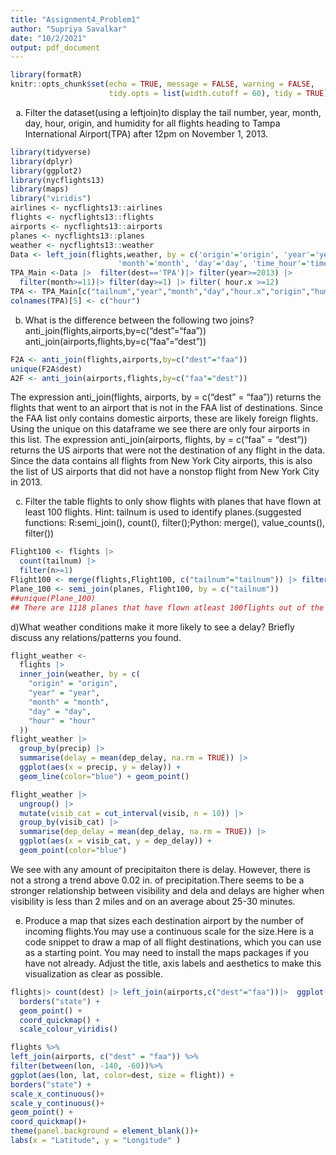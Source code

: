 ---
title: "Assignment4_Problem1"
author: "Supriya Savalkar"
date: "10/2/2021"
output: pdf_document
---
```{r}
library(formatR)
knitr::opts_chunk$set(echo = TRUE, message = FALSE, warning = FALSE, 
                      tidy.opts = list(width.cutoff = 60), tidy = TRUE)
```

a) Filter the dataset(using a leftjoin)to display the tail number, year, month, day,  hour,  origin,  and  humidity  for all  flights heading  to Tampa  International Airport(TPA) after 12pm on November 1, 2013.
```{r}
library(tidyverse)
library(dplyr)
library(ggplot2)
library(nycflights13)
library(maps)
library("viridis")
airlines <- nycflights13::airlines
flights <- nycflights13::flights
airports <- nycflights13::airports
planes <- nycflights13::planes
weather <- nycflights13::weather
Data <- left_join(flights,weather, by = c('origin'='origin', 'year'='year',
                        'month'='month', 'day'='day', 'time_hour'='time_hour'))
TPA_Main <-Data |>  filter(dest=='TPA')|> filter(year>=2013) |>
  filter(month>=11)|> filter(day>=1) |> filter( hour.x >=12)
TPA <- TPA_Main[c("tailnum","year","month","day","hour.x","origin","humid")] 
colnames(TPA)[5] <- c("hour")
```

b) What is the difference between the following two joins? anti_join(flights,airports,by=c("dest"="faa"))
anti_join(airports,flights,by=c("faa"="dest"))
```{r}
F2A <- anti_join(flights,airports,by=c("dest"="faa"))
unique(F2A$dest)
A2F <- anti_join(airports,flights,by=c("faa"="dest"))
```
The expression anti_join(flights, airports, by = c("dest" = "faa")) returns the flights that went to an airport that is not in the FAA list of destinations. Since the FAA list only contains domestic airports, these are likely foreign flights. Using the unique on this dataframe we see there are only four airports in this list.
The expression anti_join(airports, flights, by = c("faa" = "dest")) returns the US airports that were not the destination of any flight in the data. Since the data contains all flights from New York City airports, this is also the list of US airports that did not have a nonstop flight from New York City in 2013.

c) Filter the table flights to only show flights with planes that have flown at least 100 flights. Hint: tailnum is used to identify planes.(suggested functions: R:semi_join(), count(), filter();Python: merge(), value_counts(), filter())

```{r}
Flight100 <- flights |> 
  count(tailnum) |> 
  filter(n>=1)
Flight100 <- merge(flights,Flight100, c("tailnum"="tailnum")) |> filter(n>=100)
Plane_100 <- semi_join(planes, Flight100, by = c("tailnum"))
##unique(Plane_100)
## There are 1118 planes that have flown atleast 100flights out of the 3322.
```

d)What weather conditions make it more likely to see a delay? Briefly discuss any relations/patterns you found.
```{r}
flight_weather <-
  flights |> 
  inner_join(weather, by = c(
    "origin" = "origin",
    "year" = "year",
    "month" = "month",
    "day" = "day",
    "hour" = "hour"
  ))
flight_weather |> 
  group_by(precip) |> 
  summarise(delay = mean(dep_delay, na.rm = TRUE)) |> 
  ggplot(aes(x = precip, y = delay)) +
  geom_line(color="blue") + geom_point()

flight_weather |> 
  ungroup() |> 
  mutate(visib_cat = cut_interval(visib, n = 10)) |> 
  group_by(visib_cat) |> 
  summarise(dep_delay = mean(dep_delay, na.rm = TRUE)) |> 
  ggplot(aes(x = visib_cat, y = dep_delay)) +
  geom_point(color="blue")

```
We see with any amount of precipitaiton there is delay. However, there is not a strong a trend above 0.02 in. of precipitation.There seems to be a stronger relationship between visibility and dela and delays are higher when visibility is less than 2 miles and on an average about 25-30 minutes.


e) Produce  a  map that sizes each destination  airport  by  the number  of incoming  flights.You may use  a  continuous  scale for  the size.Here  is  a  code snippet  to  draw  a  map  of  all  flight  destinations,  which  you  can  use  as  a  starting point. You may need to install the maps packages if you have not already. Adjust the title, axis labels and aesthetics to make this visualization as clear as possible.

```{r}
flights|> count(dest) |> left_join(airports,c("dest"="faa"))|>  ggplot(aes(y = lat, x = lon, size = n, colour=n)) +
  borders("state") +
  geom_point() +
  coord_quickmap() +
  scale_colour_viridis()
```

```{r}
flights %>%
left_join(airports, c("dest" = "faa")) %>%
filter(between(lon, -140, -60))%>%
ggplot(aes(lon, lat, color=dest, size = flight)) +
borders("state") +
scale_x_continuous()+
scale_y_continuous()+
geom_point() +
coord_quickmap()+
theme(panel.background = element_blank())+
labs(x = "Latitude", y = "Longitude" )
```





